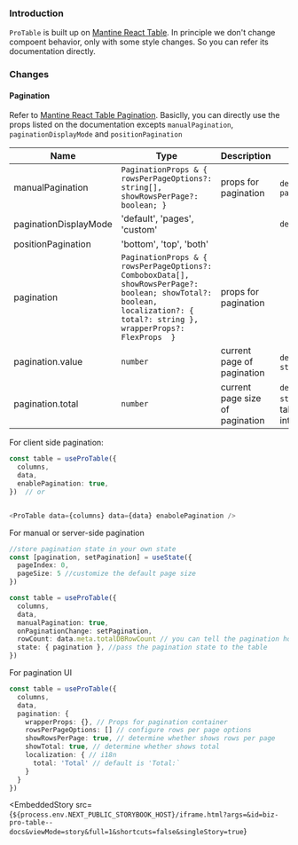 
### Introduction

`ProTable` is built up on [Mantine React Table](https://v2.mantine-react-table.com/). In principle we don't change compoent behavior, only
with some style changes. So you can refer its documentation directly.

### Changes

#### Pagination

Refer to [Mantine React Table Pagination](https://www.mantine-react-table.com/docs/guides/pagination). Basiclly, you can directly use the props listed on the documentation
excepts `manualPagination`, `paginationDisplayMode` and `positionPagination`

| Name                  | Type                                                                                                                                                                      | Description                     | Usage                                                                                      |
| --------------------- | ------------------------------------------------------------------------------------------------------------------------------------------------------------------------- | ------------------------------- | ------------------------------------------------------------------------------------------ |
| manualPagination      | `PaginationProps & { rowsPerPageOptions?: string[], showRowsPerPage?: boolean; }`                                                                                         | props for pagination            | `deprecated`, please use `pagination`                                                      |
| paginationDisplayMode | 'default', 'pages', 'custom'                                                                                                                                              |                                 | `deprecated`                                                                               |
| positionPagination    | 'bottom', 'top', 'both'                                                                                                                                                   |                                 |                                                                                            |
| pagination            | `PaginationProps & { rowsPerPageOptions?: ComboboxData[], showRowsPerPage?: boolean; showTotal?: boolean, localization?: { total?: string }, wrapperProps?: FlexProps  }` | props for pagination            |                                                                                            |
| pagination.value      | `number`                                                                                                                                                                  | current page of pagination      | `deprecated`, please use `state.pagination.pageIndex`                                      |
| pagination.total      | `number`                                                                                                                                                                  | current page size of pagination | `deprecated`, please use `state.pagination.rowCount`, table will calculate size internally |

For client side pagination:

```typescript
const table = useProTable({
  columns,
  data,
  enablePagination: true,
})  // or


<ProTable data={columns} data={data} enabolePagination />
```

For manual or server-side pagination

```typescript
//store pagination state in your own state
const [pagination, setPagination] = useState({
  pageIndex: 0,
  pageSize: 5 //customize the default page size
})

const table = useProTable({
  columns,
  data,
  manualPagination: true,
  onPaginationChange: setPagination,
  rowCount: data.meta.totalDBRowCount // you can tell the pagination how many rows there are in your back-end data,
  state: { pagination }, //pass the pagination state to the table
})
```

For pagination UI

```typescript
const table = useProTable({
  columns,
  data,
  pagination: {
    wrapperProps: {}, // Props for pagination container
    rowsPerPageOptions: [] // configure rows per page options
    showRowsPerPage: true, // determine whether shows rows per page
    showTotal: true, // determine whether shows total
    localization: { // i18n
      total: 'Total' // default is 'Total:`
    }
  }
})
```

<EmbeddedStory
  src={`${process.env.NEXT_PUBLIC_STORYBOOK_HOST}/iframe.html?args=&id=biz-pro-table--docs&viewMode=story&full=1&shortcuts=false&singleStory=true`}
></EmbeddedStory>
